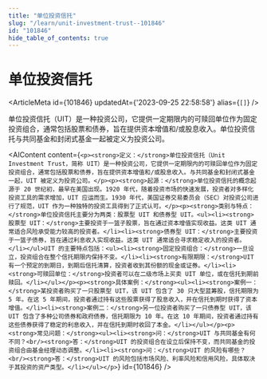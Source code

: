 ```yaml
---
title: "单位投资信托"
slug: "/learn/unit-investment-trust--101846"
id: "101846"
hide_table_of_contents: true
---
```



# 单位投资信托

<ArticleMeta id={101846} updatedAt={'2023-09-25 22:58:58'} alias={`[]`} />
<div className='border-solid border-b border-t-0 my-4 border-[var(--ifm-color-gray-300)]' />

单位投资信托（UIT）是一种投资公司，它提供一定期限内的可赎回单位作为固定投资组合，通常包括股票和债券，旨在提供资本增值和/或股息收入。单位投资信托与共同基金和封闭式基金一起被定义为投资公司。

<AIContent content={`<p><strong>定义：</strong>单位投资信托（Unit Investment Trust，简称 UIT）是一种投资公司，它提供一定期限内的可赎回单位作为固定投资组合，通常包括股票和债券，旨在提供资本增值和/或股息收入。与共同基金和封闭式基金一起，UIT 被定义为投资公司。</p><p><strong>起源：</strong>单位投资信托的概念起源于 20 世纪初，最早在美国出现。1920 年代，随着投资市场的快速发展，投资者对多样化投资工具的需求增加，UIT 应运而生。1930 年代，美国证券交易委员会（SEC）对投资公司进行了规范，UIT 作为一种独特的投资工具得到了正式认可。</p><p><strong>类别与特点：</strong>单位投资信托主要分为两类：股票型 UIT 和债券型 UIT。<ul><li><strong>股票型 UIT：</strong>主要投资于一篮子股票，旨在通过资本增值实现收益。这类 UIT 通常适合风险承受能力较高的投资者。</li><li><strong>债券型 UIT：</strong>主要投资于一篮子债券，旨在通过利息收入实现收益。这类 UIT 通常适合寻求稳定收入的投资者。</li></ul>UIT 的主要特点包括：<ul><li><strong>固定投资组合：</strong>一旦设立，投资组合在整个信托期限内保持不变。</li><li><strong>有限期限：</strong>UIT 有一个预定的到期日，到期后信托清算，投资者收到其份额的现金或证券。</li><li><strong>可赎回单位：</strong>投资者可以在二级市场上买卖 UIT 单位，或在信托到期前赎回。</li></ul></p><p><strong>具体案例：</strong><ul><li><strong>案例一：</strong>某投资者购买了一只股票型 UIT，该 UIT 包含了 30 只大型蓝筹股，信托期限为 5 年。在这 5 年期间，投资者通过持有这些股票获得了股息收入，并在信托到期时获得了资本增值。</li><li><strong>案例二：</strong>另一位投资者购买了一只债券型 UIT，该 UIT 包含了多种公司债券和政府债券，信托期限为 10 年。在这 10 年期间，投资者通过持有这些债券获得了稳定的利息收入，并在信托到期时收回了本金。</li></ul></p><p><strong>常见问题：</strong><ul><li><strong>问：</strong>UIT 与共同基金有何不同？<br/><strong>答：</strong>UIT 的投资组合在设立后保持不变，而共同基金的投资组合由基金经理动态调整。</li><li><strong>问：</strong>UIT 的风险有哪些？<br/><strong>答：</strong>UIT 的风险包括市场风险、利率风险和信用风险，具体取决于其投资的资产类型。</li></ul></p>`} id={101846} />
